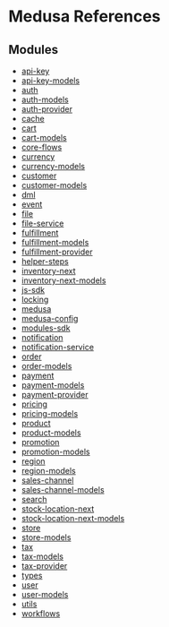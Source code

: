 
# Medusa References

## Modules

- [api-key](modules/api_key/page.mdx)
- [api-key-models](modules/api_key_models/page.mdx)
- [auth](modules/auth/page.mdx)
- [auth-models](modules/auth_models/page.mdx)
- [auth-provider](modules/auth_provider/page.mdx)
- [cache](modules/cache/page.mdx)
- [cart](modules/cart/page.mdx)
- [cart-models](modules/cart_models/page.mdx)
- [core-flows](modules/core_flows/page.mdx)
- [currency](modules/currency/page.mdx)
- [currency-models](modules/currency_models/page.mdx)
- [customer](modules/customer/page.mdx)
- [customer-models](modules/customer_models/page.mdx)
- [dml](modules/dml/page.mdx)
- [event](modules/event/page.mdx)
- [file](modules/file/page.mdx)
- [file-service](modules/file_service/page.mdx)
- [fulfillment](modules/fulfillment/page.mdx)
- [fulfillment-models](modules/fulfillment_models/page.mdx)
- [fulfillment-provider](modules/fulfillment_provider/page.mdx)
- [helper-steps](modules/helper_steps/page.mdx)
- [inventory-next](modules/inventory_next/page.mdx)
- [inventory-next-models](modules/inventory_next_models/page.mdx)
- [js-sdk](modules/js_sdk/page.mdx)
- [locking](modules/locking/page.mdx)
- [medusa](modules/medusa/page.mdx)
- [medusa-config](modules/medusa_config/page.mdx)
- [modules-sdk](modules/modules_sdk/page.mdx)
- [notification](modules/notification/page.mdx)
- [notification-service](modules/notification_service/page.mdx)
- [order](modules/order/page.mdx)
- [order-models](modules/order_models/page.mdx)
- [payment](modules/payment/page.mdx)
- [payment-models](modules/payment_models/page.mdx)
- [payment-provider](modules/payment_provider/page.mdx)
- [pricing](modules/pricing/page.mdx)
- [pricing-models](modules/pricing_models/page.mdx)
- [product](modules/product/page.mdx)
- [product-models](modules/product_models/page.mdx)
- [promotion](modules/promotion/page.mdx)
- [promotion-models](modules/promotion_models/page.mdx)
- [region](modules/region/page.mdx)
- [region-models](modules/region_models/page.mdx)
- [sales-channel](modules/sales_channel/page.mdx)
- [sales-channel-models](modules/sales_channel_models/page.mdx)
- [search](modules/search/page.mdx)
- [stock-location-next](modules/stock_location_next/page.mdx)
- [stock-location-next-models](modules/stock_location_next_models/page.mdx)
- [store](modules/store/page.mdx)
- [store-models](modules/store_models/page.mdx)
- [tax](modules/tax/page.mdx)
- [tax-models](modules/tax_models/page.mdx)
- [tax-provider](modules/tax_provider/page.mdx)
- [types](modules/types/page.mdx)
- [user](modules/user/page.mdx)
- [user-models](modules/user_models/page.mdx)
- [utils](modules/utils/page.mdx)
- [workflows](modules/workflows/page.mdx)

